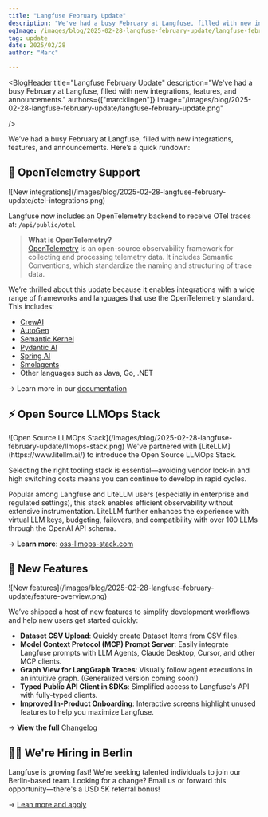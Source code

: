 ```yaml
---
title: "Langfuse February Update"
description: "We've had a busy February at Langfuse, filled with new integrations, features, and announcements."
ogImage: /images/blog/2025-02-28-langfuse-february-update/langfuse-february-update.png
tag: update
date: 2025/02/28
author: "Marc"

---
```



<BlogHeader
  title="Langfuse February Update"
  description="We've had a busy February at Langfuse, filled with new integrations, features, and announcements."
  authors={["marcklingen"]}
  image="/images/blog/2025-02-28-langfuse-february-update/langfuse-february-update.png"

/>

We’ve had a busy February at Langfuse, filled with new integrations, features, and announcements. Here’s a quick rundown:

## 🔭 OpenTelemetry Support

<Frame className="my-10" fullWidth>
![New integrations](/images/blog/2025-02-28-langfuse-february-update/otel-integrations.png)
</Frame>

Langfuse now includes an OpenTelemetry backend to receive OTel traces at: `/api/public/otel`

> **What is OpenTelemetry?**  
> [OpenTelemetry](https://opentelemetry.io/) is an open-source observability framework for collecting and processing telemetry data. It includes Semantic Conventions, which standardize the naming and structuring of trace data.

We’re thrilled about this update because it enables integrations with a wide range of frameworks and languages that use the OpenTelemetry standard. This includes:

* [CrewAI](/docs/integrations/crewai)  
* [AutoGen](/docs/integrations/autogen)  
* [Semantic Kernel](/docs/integrations/semantic-kernel)  
* [Pydantic AI](/docs/integrations/pydantic-ai)  
* [Spring AI](/docs/integrations/spring-ai)  
* [Smolagents](/docs/integrations/smolagents)  
* Other languages such as Java, Go, .NET

→ Learn more in our [documentation](/docs/opentelemetry/get-started)

## ⚡ Open Source LLMOps Stack

<Frame className="my-10" fullWidth>
![Open Source LLMOps Stack](/images/blog/2025-02-28-langfuse-february-update/llmops-stack.png)
</Frame>
We've partnered with [LiteLLM](https://www.litellm.ai/) to introduce the Open Source LLMOps Stack.

Selecting the right tooling stack is essential—avoiding vendor lock-in and high switching costs means you can continue to develop in rapid cycles.

Popular among Langfuse and LiteLLM users (especially in enterprise and regulated settings), this stack enables efficient observability without extensive instrumentation. LiteLLM further enhances the experience with virtual LLM keys, budgeting, failovers, and compatibility with over 100 LLMs through the OpenAI API schema.

→ **Learn more**: [oss-llmops-stack.com](https://oss-llmops-stack.com/)

## 🎁 New Features

<Frame className="my-10" fullWidth>
![New features](/images/blog/2025-02-28-langfuse-february-update/feature-overview.png)
</Frame>

We’ve shipped a host of new features to simplify development workflows and help new users get started quickly:

* **Dataset CSV Upload**: Quickly create Dataset Items from CSV files.  
* **Model Context Protocol (MCP) Prompt Server**: Easily integrate Langfuse prompts with LLM Agents, Claude Desktop, Cursor, and other MCP clients.  
* **Graph View for LangGraph Traces**: Visually follow agent executions in an intuitive graph. (Generalized version coming soon\!)  
* **Typed Public API Client in SDKs**: Simplified access to Langfuse's API with fully-typed clients.  
* **Improved In-Product Onboarding**: Interactive screens highlight unused features to help you maximize Langfuse.

→ **View the full** [Changelog](/changelog)

## 👨‍💻 We're Hiring in Berlin

Langfuse is growing fast\! We're seeking talented individuals to join our Berlin-based team. Looking for a change? Email us or forward this opportunity—there's a USD 5K referral bonus\!

→ [Lean more and apply](/careers)